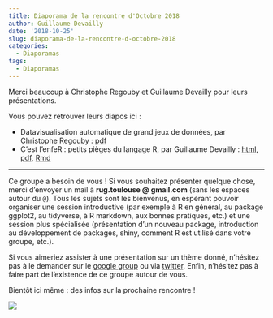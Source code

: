 ```yaml
---
title: Diaporama de la rencontre d'Octobre 2018
author: Guillaume Devailly
date: '2018-10-25'
slug: diaporama-de-la-rencontre-d-octobre-2018
categories:
  - Diaporamas
tags:
  - Diaporamas
---
```



Merci beaucoup à Christophe Regouby et Guillaume Devailly pour leurs présentations.

Vous pouvez retrouver leurs diapos ici :

- Datavisualisation automatique de grand jeux de données, par Christophe Regouby : [pdf](/diapos/2018-10-25_plotluck.pdf)
- C'est l'enfeR : petits pièges du langage R, par Guillaume Devailly : [html](/diapos/html/enfeR/enfeR.html), [pdf](/diapos/2018-10-25_enfeR.pdf), [Rmd](https://github.com/R-Toulouse/website/blob/master/static/diapos/html/enfeR/enfeR.Rmd)

---

Ce groupe a besoin de vous ! Si vous souhaitez présenter quelque chose, merci d’envoyer un mail
à **rug.toulouse @ gmail.com** (sans les espaces autour du `@`).
Tous les sujets sont les bienvenus, en espérant pouvoir organiser une session introductive 
(par exemple à R en général, au package ggplot2, au tidyverse, à R markdown, aux bonnes pratiques, etc.) 
et une session plus spécialisée (présentation d’un nouveau package, introduction au développement de packages,
shiny, comment R est utilisé dans votre groupe, etc.).

Si vous aimeriez assister à une 
présentation sur un thème donné, n’hésitez pas à le demander sur le 
[google group](https://groups.google.com/forum/#!forum/r-toulouse) ou via 
[twitter](https://twitter.com/RUG_Toulouse).
Enfin, n’hésitez pas à faire part de l’existence de ce groupe autour de vous.

Bientôt ici même : des infos sur la prochaine rencontre ! 

![](/img/logo.svg)
